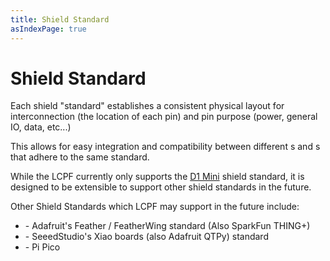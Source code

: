 ```yaml
---
title: Shield Standard
asIndexPage: true
---
```


# Shield Standard


Each shield "standard" establishes a consistent physical layout for interconnection (the location of each pin) and pin purpose (power, general IO, data, etc...)

This allows for easy integration and compatibility between different <Term name="Shield"/>s and <Term name="Controller"/>s that adhere to the same standard.

While the LCPF currently only supports the [D1 Mini](D1Mini.mdx) shield standard, it is designed to be extensible to support other shield standards in the future. 

Other Shield Standards which LCPF may support in the future include:

  - <Term name="Feather"/> - Adafruit's Feather / FeatherWing standard (Also SparkFun THING+)
  - <Term name="Xiao"/> - SeeedStudio's Xiao boards (also Adafruit QTPy) standard
  - <Term name="PiPico"/> - Pi Pico 

